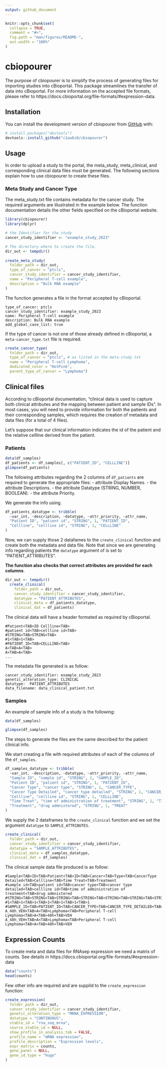 ```yaml
---
output: github_document
---
```


<!--README.md is generated from README.Rmd. Please edit that file -->

```r
knitr::opts_chunk$set(
  collapse = TRUE,
  comment = "#>",
  fig.path = "man/figures/README-",
  out.width = "100%"
)
```

# cbiopourer

<!-- badges: start -->
<!-- badges: end -->

The purpose of cbiopourer is to simplify the process of generating files for importing studies into cBioportal. This package streamlines the transfer of data into cBioportal. For more information on the accepted file formats, please refer to https://docs.cbioportal.org/file-formats/#expression-data.

## Installation

You can install the development version of cbiopourer from [GitHub](https://github.com/) with:

``` r
# install.packages("devtools")
devtools::install_github("c1au6i0/cbiopourer")
```

## Usage

In order to upload a study to the portal, the meta_study, meta_clinical, and corresponding clinical data files must be generated. The following sections explain how to use cbiopourer to create these files.

### Meta Study and Cancer Type

The meta_study.txt file contains metadata for the cancer study. The required arguments are illustrated in the example below. The function documentation details the other fields specified on the cBioportal website.

```r
library(cbiopourer)
library(dplyr)

# the Identifier for the study
cancer_study_identifier <- "example_study_2023"

# The directory where to create the file.
dir_out <- tempdir()
  
create_meta_study(
  folder_path = dir_out,
  type_of_cancer = "ptcls",
  cancer_study_identifier = cancer_study_identifier,
  name = "Peripheral T-cell example",
  description = "Bulk RNA example"
)
```


The function generates a file in the format accepted by cBioportal.

```
type_of_cancer: ptcls
cancer_study_identifier: example_study_2023
name: Peripheral T-cell example
description: Bulk RNA example
add_global_case_list: true
```

If the type of cancer is not one of those already defined in cBioportal, a `meta-cancer_type.txt` file is required.

```r
create_cancer_type(
  folder_path = dir_out,
  type_of_cancer = "ptcls", # as listed in the meta-study.txt
  name = "Peripheral T-cell Lymphoma",
  dedicated_color = "HotPink",
  parent_type_of_cancer = "Lymphoma")
```

## Clinical files

According to cBioportal documentation, "clinical data is used to capture both clinical attributes and the mapping between patient and sample IDs". In most cases, you will need to provide information for both the patients and their corresponding samples, which requires the creation of metadata and data files (for a total of 4 files).

Let's suppose that our clinical information indicates the id of the patient and the relative cellline derived from the patient.

### Patients

```r
data(df_samples)
df_patients <- df_samples[, c("PATIENT_ID", "CELLLINE")]
glimpse(df_patients)
```

The following attributes regarding the 2 columns of `df_patients` are required to generate the appropriate files: 
- attribute Display Names.
- the attribute Descriptions.
- the attribute Datatype (STRING, NUMBER, BOOLEAN).
- the attribute Priority. 

We generate the info using.

```r
df_patients_datatype <- tribble(
  ~var_int, ~description, ~datatype, ~attr_priority, ~attr_name,
  "Patient ID", "patient id", "STRING", 1, "PATIENT_ID",
  "Cellline", "cellline id", "STRING", 1, "CELLLINE"
)
```

Now, we can supply those 2 datafames to the `create_clinical` function and create both the  metadata and data file. Note that since we are generating info regarding patients  the `datatype` argument of is set to "PATIENT_ATTRIBUTES".

**The function also checks that correct attributes are provided for each columns**.

```r
dir_out <- tempdir()
  create_clinical(
    folder_path = dir_out,
    cancer_study_identifier = cancer_study_identifier,
    datatype = "PATIENT_ATTRIBUTES", 
    clinical_meta = df_patients_datatype,
    clinical_dat = df_patients)
```

The clinical data will have a header formated as required by cBioportal.
```
#Patient<TAB>ID	Cellline<TAB>
#patient id<TAB>cellline id<TAB>
#STRING<TAB>STRING<TAB>
#1<TAB>1<TAB>
#PATIENT_ID<TAB>CELLLINE<TAB>
A<TAB>A<TAB>
A<TAB>A<TAB>
...
```

The metadata file generated is as follow:

```
cancer_study_identifier: example_study_2023
genetic_alteration_type: CLINICAL
datatype:  PATIENT_ATTRIBUTES
data_filename: data_clinical_patient.txt
```

### Samples

An example of sample info of a study is the following:

```r
data(df_samples)

glimpse(df_samples)
```
The steps to generate the files are the same described for the patient clinical info.

We start creating a file with required attributes of each of the columns of the `df_samples`.


```r
df_samples_datatype <- tribble(
  ~var_int, ~description, ~datatype, ~attr_priority, ~attr_name,
  "Sample ID", "sample id", "STRING", 1, "SAMPLE_ID",
  "Patient ID", "patient id", "STRING", 1, "PATIENT_ID",
  "Cancer Type", "cancer type", "STRING", 1, "CANCER_TYPE",
  "Cancer Type Detailed", "cancer type detailed", "STRING", 1, "CANCER_TYPE_DETAILED",
  "Cellline", "cellline id", "STRING", 1, "CELLLINE",
  "Time Treat", "time of administration of treatment", "STRING", 1, "TIME_TREAT",
  "Treatment", "drug admnistered", "STRING", 1, "TREAT"
)
```

We supply the 2 dataframes to the `create_clinical` function and we set the argument `datatype` to `SAMPLE_ATTRIBUTES`.

```r
create_clinical(
  folder_path = dir_out,
  cancer_study_identifier = cancer_study_identifier,
  datatype = "SAMPLE_ATTRIBUTES",
  clinical_meta = df_samples_datatype,
  clinical_dat = df_samples)
```

The clinical sample data file produced is as follow:

```
#Sample<TAB>ID<TAB>Patient<TAB>ID<TAB>Cancer<TAB>Type<TAB>CancerType Detailed<TAB>Cellline<TAB>Time Treat<TAB>Treatment
#sample id<TAB>patient id<TAB>cancer type<TAB>cancer type detailed<TAB>cellline id<TAB>time of administration of treatment<TAB>drug admnistered
#STRING<TAB>STRING<TAB>STRING<TAB>STRING<TAB>STRING<TAB>STRING<TAB>STRING
#1<TAB>1<TAB>1<TAB>1<TAB>1<TAB>1<TAB>1
#SAMPLE_ID<TAB>PATIENT_ID<TAB>CANCER_TYPE<TAB>CANCER_TYPE_DETAILED<TAB>CELLLINE<TAB>TIME_TREAT<TAB>TREAT
A_48h_VEH<TAB>A<TAB>Lymphoma<TAB>Peripheral T-cell Lymphoma<TAB>A<TAB>48h<TAB>VEH
A_48h_VEH<TAB>A<TAB>Lymphoma<TAB>Peripheral T-cell Lymphoma<TAB>A<TAB>48h<TAB>VEH
```

## Expression Counts

To create meta and data files for RNAsep expression we need a matrix of counts. See details in https://docs.cbioportal.org/file-formats/#expression-data


```r
data("counts")
head(counts)
```

Few other info are required and are supplid to the `create_expression` function:

```r
create_expression(
  folder_path = dir_out,
  cancer_study_identifier = cancer_study_identifier,
  genetic_alteration_type = "MRNA_EXPRESSION",
  datatype = "CONTINUOUS",
  stable_id = "rna_seq_mrna",
  source_stable_id = NULL,
  show_profile_in_analysis_tab = FALSE,
  profile_name = "mRNA expression",
  profile_description = "Expression levels",
  expr_matrix = counts,
  gene_panel = NULL,
  gene_id_type = "hugo"
)
```

